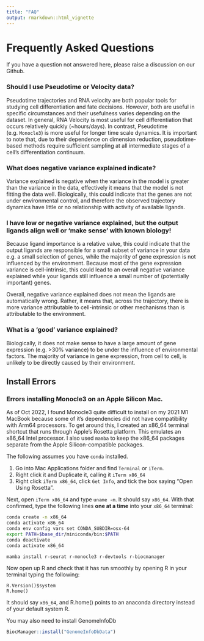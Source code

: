 ```yaml
---
title: "FAQ"
output: rmarkdown::html_vignette
---
```

# Frequently Asked Questions

If you have a question not answered here, please raise a discussion on our Github.

### Should I use Pseudotime or Velocity data?
Pseudotime trajectories and RNA velocity are both popular tools for studying cell differentiation and fate decisions. However, both are useful in specific circumstances and their usefulness varies depending on the dataset.
In general, RNA Velocity is most useful for cell differentiation that occurs relatively quickly (~hours/days). In contrast, Pseudotime (e.g. `Monocle3`) is more useful for longer time scale dynamics. It is important to note that, due to their dependence on dimension reduction, pseudotime-based methods require sufficient sampling at all intermediate stages of a cell's differentiation continuum. 


### What does negative variance explained indicate?
 Variance explained is negative when the variance in the model is greater than the variance
 in the data, effectively it means that the model is not fitting the data well.
 Biologically, this could indicate that the genes are not under environmental control, and therefore 
 the observed trajectory dynamics have little or no relationship with activity of available ligands.

### I have low or negative variance explained, but the output ligands align well or 'make sense' with known biology!
 Because ligand importance is a relative value, this could indicate that the output ligands
 are responsible for a small subset of variance in your data e.g. a small selection of genes, 
 while the majority of gene expression is not influenced by the environment.
 Because most of the gene expression variance is cell-intrinsic, this could lead to an overall
 negative variance explained while your ligands still influence a small number of (potentially important) genes.

Overall, negative variance explained does not mean the ligands are automatically wrong.
 Rather, it means that, across the trajectory, there is more variance attributable to cell-intrinsic or other mechanisms than is attributable to the environment.

### What is a 'good' variance explained?
Biologically, it does not make sense to have a large amount of gene expression (e.g. >30% variance) to be under the influence of environmental factors. The majority of variance in gene expression, from cell to cell, is unlikely to be directly caused by their environment. 

## Install Errors

### Errors installing Monocle3 on an Apple Silicon Mac.
As of Oct 2022, I found Monocle3 quite difficult to install on my 2021 M1 MacBook because some of it's dependencies did not have compatibility with Arm64 processors. To get around this, I created an x86_64 terminal shortcut that runs through Apple's Rosetta platform. This emulates an x86_64 Intel processor. I also used `mamba` to keep the x86_64 packages separate from the Apple Silicon-compatible packages.

The following assumes you have `conda` installed. 

1. Go into Mac Applications folder and find `Terminal` or `iTerm`. 
2. Right click it and Duplicate it, calling it `iTerm x86_64`
3. Right click `iTerm x86_64`, click `Get Info`, and tick the box saying "Open Using Rosetta".

Next, open `iTerm x86_64` and type `uname -m`. It should say `x86_64`. With that confirmed, type the following lines **one at a time** into your `x86_64` terminal:
```bash
conda create -n x86_64
conda activate x86_64
conda env config vars set CONDA_SUBDIR=osx-64
export PATH=$base_dir/miniconda/bin:$PATH
conda deactivate
conda activate x86_64

mamba install r-seurat r-monocle3 r-devtools r-biocmanager
```

Now open up R and check that it has run smoothly by opening R in your terminal typing the following:
```
R.Version()$system
R.home()
```
It should say `x86_64`, and R.home() points to an anaconda directory instead of your default system R.

You may also need to install GenomeInfoDb
```r
BiocManager::install("GenomeInfoDbData")
```


